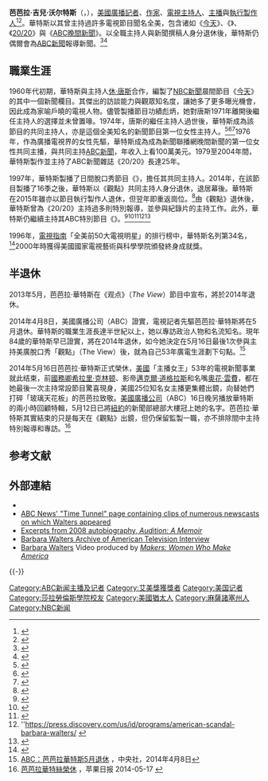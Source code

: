 {{noteTA
|T=zh-cn:芭芭拉·沃尔特斯; zh-tw:芭芭拉·華特斯; zh-hk:芭芭拉·禾達斯;
|G1=PP
|1=zh-cn:沃尔特斯; zh-tw:華特斯; zh-hk:禾達斯;
|2=zh-hans:迈克尔·道格拉斯;zh-hant:邁克爾·道格拉斯;zh-tw:麥克·道格拉斯;zh-hk:米高·德格拉斯;zh-mo:米高·德格拉斯;
|3=zh-cn:奥普拉·温弗里; zh-hk:奧花·雲費; zh-tw:歐普拉·溫芙蕾;
}}

{{Infobox person
| name = 芭芭拉·華特斯<br /><small>{{lang|en|Barbara Walters}}</small>
| image = Barbara Walters 2011.jpg
| caption = 華特斯，攝於2011年6月
| birth_name = 
| birth_date = {{birth date and age|1929|09|25}}
| birth_place =  美國[[麻薩諸塞州|麻州]][[波士顿|波士顿]]
| occupation = 新聞從業人員
| years_active = 1961年至今 
| spouse = {{Plainlist|
* {{marriage|勞勃·亨利·卡茲<!--Robert Henry Katz-->|1955|1957}}
* {{marriage|{{tsl|en|Lee Guber|李·古柏}}|1963|1976}}
* {{marriage|{{tsl|en|Merv Adelson|梅夫·亞德森}}|1981|1984}}；（1986年–1992年）
}}
| children = 1
| credits = {{Plainlist|
*《[[今天_(NBC)|今天]]》<br> co-anchor (1962–76)
*《[[ABC世界新聞|ABC世界新聞]]》<br> co-anchor (1976–78)
*《[[20/20_(节目)|20/20 (节目)]]20/20]]》<br> co-anchor (1979–2004)
* 《{{tsl|en|The View (U.S. TV series)|觀點 (美國節目)|觀點}}》<br> co-host (1997–2014)
}}
| salary = $12 million (2007)<ref>{{cite news|url=http://www.forbes.com/lists/2007/53/07celebrities_Barbara-Walters_O4HQ.html |title=Barbara Walters |work=[[Forbes|Forbes]] |accessdate=2008-05-08 |date=June 14, 2007| archiveurl= https://web.archive.org/web/20080509041247/http://www.forbes.com/lists/2007/53/07celebrities_Barbara-Walters_O4HQ.html| archivedate= 9 May 2008 <!--DASHBot-->| deadurl= no}}</ref>
}}

'''芭芭拉·吉兒·沃尔特斯'''（'''{{lang|en|Barbara Jill Walters}}'''，{{bd|1929年|8月25日|catIdx=Walters}}），[[美國|美國]][[廣播|廣播]][[記者|記者]]、[[作家|作家]]、[[電視|電視]][[主持人|主持人]]、[[新聞主播|主播]]與[[執行製作人|執行製作人]]<ref name="Walters1">{{cite news |title=Miss Walters engaged |page=96 |work=The New York Times |date=1955-05-01}}</ref><ref>{{cite web |url=http://www.tvguide.com/celebrities/barbara-walters/bio/194063 |title=Barbara Walters: Biography |publisher=[[TV_Guide|TVGuide.com]] |accessdate=2014-02-03 |archive-date=2014-02-22 |archive-url=https://web.archive.org/web/20140222050344/http://www.tvguide.com/celebrities/barbara-walters/bio/194063 |dead-url=no }}</ref>。華特斯以其曾主持過許多電視節目聞名全美，包含诸如《[[今天_(NBC)|今天]]》、《{{tsl|en|The View (U.S. TV series)|觀點 (美國電視節目)|观点}}》、《[[20/20_(美國電視節目)|20/20]]》與《[[ABC世界新聞|ABC晚間新聞]]》。以全職主持人與新聞撰稿人身分退休後，華特斯仍偶爾會為[[ABC新聞|ABC新聞]]報導新聞。<ref>{{cite web |url=http://abcnews.go.com/blogs/entertainment/2013/05/barbara-walters-announces-2014-retirement/ |title=Barbara Walters Announces 2014 Retirement – ABC News |publisher=Abcnews.go.com |date=2013-05-12 |accessdate=2016-04-17 |archive-date=2016-03-04 |archive-url=https://web.archive.org/web/20160304093705/http://abcnews.go.com/blogs/entertainment/2013/05/barbara-walters-announces-2014-retirement/ |dead-url=no }}</ref><ref>{{cite web |url=http://www.latimes.com/entertainment/tv/showtracker/la-et-st-barbara-walters-retirement-peter-rodger-interview-20140610-story.html |title=Barbara Walters returns from retirement for Peter Rodger interview |publisher=LA Times |date=2014-06-10 |accessdate=2016-04-17 |archive-date=2016-04-15 |archive-url=https://web.archive.org/web/20160415195729/http://www.latimes.com/entertainment/tv/showtracker/la-et-st-barbara-walters-retirement-peter-rodger-interview-20140610-story.html |dead-url=no }}</ref>

==職業生涯==
1960年代初期，華特斯與主持人[[休·唐斯|休·唐斯]]合作，編製了[[NBC新聞|NBC新聞]]晨間節目《[[今天_(NBC)|今天]]》的其中一個新聞欄目。其傑出的訪談能力與觀眾知名度，讓她多了更多曝光機會，因此成為家喻戶曉的電視人物。儘管製播節目功績彪炳，她對唐斯1971年離開後繼任主持人的選擇並未曾置喙。1974年，唐斯的繼任主持人{{tsl|en|Frank McGee (journalist)|法蘭克·麥吉}}過世後，華特斯成為該節目的共同主持人，亦是這個全美知名的新聞節目第一位女性主持人。<ref>{{cite book |last=Walters |first=Barbara |title=Audition: a memoir |url=https://archive.org/details/isbn_B004FR2X2W |year=2008 |publisher=Knopf |location=NY |isbn=978-0-307-26646-0 |page=[https://archive.org/details/isbn_B004FR2X2W/page/205 205]}}</ref><ref>{{cite book |last=Walters |first=Barbara |title=Audition: a memoir |url=https://archive.org/details/isbn_B004FR2X2W |year=2008 |publisher=Knopf |location=NY |isbn=978-0-307-26646-0}}</ref><ref>{{cite news |last=Meaney, VP-TV News Programming |first=Donald |title=NBC-TV Press Release |date=April 22, 1974}}</ref>1976年，作為廣播電視界的女性先驅，華特斯成為成為新聞聯播網晚間新聞的第一位女性共同主播，與{{tsl|en|Harry Reasoner|哈利·李森納}}共同主持[[ABC新聞|ABC新聞]]，年收入上看100萬美元。1979至2004年間，華特斯製作並主持了ABC新聞雜誌《20/20》長達25年。

1997年，華特斯製播了日間脫口秀節目《{{tsl|en|The View (U.S. TV series)|觀點 (美國電視節目)|观点}}》，擔任其共同主持人。2014年，在該節目製播了16季之後，華特斯以《觀點》共同主持人身分退休，退居幕後。華特斯在2015年雖亦以節目執行製作人退休，但翌年即重返崗位。<ref name=retirement>{{cite news |title=Walters to Announce 2014 Retirement on 'The View' |url=https://www.nytimes.com/2013/05/13/business/media/barbara-walters-to-announce-2014-retirement-on-the-view.html?pagewanted=1&_r=2&hp& |accessdate=May 13, 2013 |newspaper=New York Times |date=May 13, 2013 |archive-date=2017-06-18 |archive-url=https://web.archive.org/web/20170618182300/http://www.nytimes.com/2013/05/13/business/media/barbara-walters-to-announce-2014-retirement-on-the-view.html?pagewanted=1&_r=2&hp& |dead-url=no }}</ref>由《觀點》退休後，華特斯曾為《20/20》主持過多則特別報導，並參與{{tsl|en|Investigation Discovery|調查探索頻道}}紀錄片的主持工作。此外，華特斯仍繼續主持其ABC特別節目《{{tsl|en|Barbara Walters' 10 Most Fascinating People|芭芭拉華特斯的十大精彩人物|十大精彩人物}}》。<ref name="adweek.com">{{cite web |author=Chris Ariens |url=http://www.adweek.com/tvnewser/barbara-walters-return-to-2020-wins-the-hour-for-abc/260383 |title=Barbara Walters Return to 20/20 Wins the Hour for ABC | TVNewser |publisher=Adweek.com |date=2015-04-11 |accessdate=2016-04-17 |archive-date=2016-02-20 |archive-url=https://web.archive.org/web/20160220085517/http://www.adweek.com/tvnewser/barbara-walters-return-to-2020-wins-the-hour-for-abc/260383 |dead-url=no }}</ref><ref name="latimes1">{{cite web |url=http://latimes.com/entertainment/tv/showtracker/la-et-st-barbara-walters-retirement-peter-rodger-interview-20140610-story.html |title=Barbara Walters returns from retirement for Peter Rodger interview |publisher=LA Times |date=2014-06-10 |accessdate=2016-04-17 |archive-date=2016-04-15 |archive-url=https://web.archive.org/web/20160415195729/http://www.latimes.com/entertainment/tv/showtracker/la-et-st-barbara-walters-retirement-peter-rodger-interview-20140610-story.html |dead-url=no }}</ref><ref name="abcnews.go.com">{{cite web |url=http://abcnews.go.com/Press_Release/barbara-walters-interviews-presidential-candidate-donald-trump-family/story?id=35261113 |title=Barbara Walters Interviews Presidential Candidate Donald Trump And His Family – ABC News |publisher=Abcnews.go.com |date=2015-11-17 |accessdate=2016-04-17 |archive-date=2016-03-02 |archive-url=https://web.archive.org/web/20160302032726/http://abcnews.go.com/Press_Release/barbara-walters-interviews-presidential-candidate-donald-trump-family/story?id=35261113 |dead-url=no }}</ref><ref name="press.discovery.com">''https://press.discovery.com/us/id/programs/american-scandal-barbara-walters/ {{Wayback|url=https://press.discovery.com/us/id/programs/american-scandal-barbara-walters/ |date=20170825231323 }}</ref><ref name="ReferenceA">{{cite web |url=http://abcnews.go.com/Entertainment/barbara-walters-reveals-annual-fascinating-people-list/story?id=35512361 |title=Barbara Walters Reveals Her Annual 'Most Fascinating People' List – ABC News |publisher=Abcnews.go.com |date=2015-12-02 |accessdate=2016-04-17 |archive-date=2016-04-09 |archive-url=https://web.archive.org/web/20160409152021/http://abcnews.go.com/Entertainment/barbara-walters-reveals-annual-fascinating-people-list/story?id=35512361 |dead-url=no }}</ref>

1996年，[[电视指南_(美国杂志)|電視指南]]「全美前50大電視明星」的排行榜中，華特斯名列第34名，<ref>{{cite journal |year=1996 |title=Special Collectors' Issue: 50 Greatest TV Stars of All Time |journal=[[TV_Guide|TV Guide]] |issue=December 14–20 |accessdate=October 19, 2011}}</ref>2000年時獲得美國國家電視藝術與科學學院頒發終身成就獎。

== 半退休 ==
2013年5月，芭芭拉·華特斯在《观点》（''The View''）節目中宣布，將於2014年退休。

2014年4月8日，美國廣播公司（ABC）證實，電視記者先驅芭芭拉·華特斯將在5月退休。華特斯的職業生涯長達半世紀以上，她以專訪政治人物和名流知名。現年84歲的華特斯早已證實，將在2014年退休，如今她決定在5月16日最後1次參與主持美廣脫口秀「觀點」（The View）後，就為自己53年廣電生涯劃下句點。<ref>[http://www.cna.com.tw/news/firstnews/201404080013-1.aspx ABC：芭芭拉華特斯5月退休] {{Wayback|url=http://www.cna.com.tw/news/firstnews/201404080013-1.aspx |date=20140408213345 }}，中央社，2014年4月8日</ref>

2014年5月16日芭芭拉·華特斯正式榮休，[[美國|美國]]「主播女王」53年的電視新聞事業就此结束，前[[美国国务卿|國務卿]][[希拉里·克林顿|希拉里·克林顿]]、影帝[[邁克爾·道格拉斯|邁克爾·道格拉斯]]和名嘴[[奧普拉·溫弗里秀|奧花·雲費]]，都在她最後一次主持常設節目驚喜現身，美國25位知名女主播更集體出鏡，向替她們打碎「玻璃天花板」的芭芭拉致敬。[[美國廣播公司|美國廣播公司]]（ABC）16日晚另播放華特斯的兩小時回顧特輯，5月12日已將[[紐約|紐約]]的新聞部總部大樓冠上她的名字。芭芭拉·華特斯其實結束的只是每天在《觀點》出鏡，但仍保留監製一職，亦不排除間中主持特別報導和專訪。<ref>[http://hk.apple.nextmedia.com/international/art/20140517/18723118 芭芭拉華特絲榮休] {{Wayback|url=http://hk.apple.nextmedia.com/international/art/20140517/18723118 |date=20140517184403 }}，苹果日报 2014-05-17 {{zh-hk}}</ref>

== 参考文献 ==
{{Reflist|30em}}

== 外部連結 ==
* {{IMDb name|910181|Barbara Walters}}
* [http://abcnews.go.com/search?searchtext=time%20tunnel&from=0&to=9&type=video ABC News' "Time Tunnel" page containing clips of numerous newscasts on which Walters appeared] {{Wayback|url=http://abcnews.go.com/search?searchtext=time%20tunnel&from=0&to=9&type=video |date=20170422034507 }}
* [http://www.amazon.com/dp/B002KAOS24 Excerpts from 2008 autobiography, ''Audition: A Memoir''] {{Wayback|url=http://www.amazon.com/dp/B002KAOS24 |date=20211123041629 }}
* [http://www.emmytvlegends.org/interviews/people/barbara-walters Barbara Walters Archive of American Television Interview] {{Wayback|url=http://www.emmytvlegends.org/interviews/people/barbara-walters |date=20170515120928 }}
* [https://web.archive.org/web/20170626214018/http://www.makers.com/barbara-walters Barbara Walters] Video produced by ''[[Makers:_Women_Who_Make_America|Makers: Women Who Make America]]''

{{-}}
{{ABC新闻主播及记者}}
{{Authority control}}
{{DEFAULTSORT:Walters, Barbara}}

[[Category:ABC新闻主播及记者|Category:ABC新闻主播及记者]]
[[Category:艾美獎獲獎者|Category:艾美獎獲獎者]]
[[Category:美国记者|Category:美国记者]]
[[Category:莎拉勞倫斯學院校友|Category:莎拉勞倫斯學院校友]]
[[Category:美國猶太人|Category:美國猶太人]]
[[Category:麻薩諸塞州人|Category:麻薩諸塞州人]]
[[Category:NBC新闻|Category:NBC新闻]]
